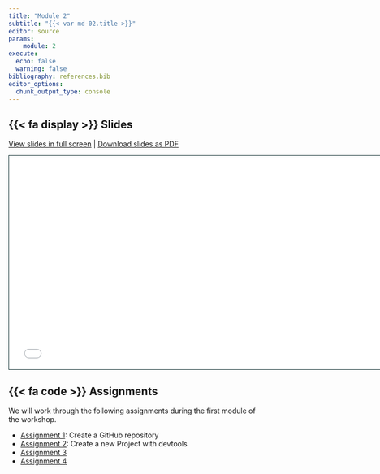 ```yaml
---
title: "Module 2"
subtitle: "{{< var md-02.title >}}"
editor: source
params:
    module: 2
execute: 
  echo: false
  warning: false
bibliography: references.bib
editor_options: 
  chunk_output_type: console
---
```


## {{< fa display >}} Slides

[View slides in full screen](../slides/lec-02-washr.html) | [Download slides as PDF](https://github.com/fairdatapub-washcentre/website/raw/main/slides/lec-01-welcome.pdf)

```{=html}
<iframe class="slide-deck" src="../slides/lec-02-washr.html" height="420" width="747" style="border: 1px solid #123233;"></iframe>
```

## {{< fa code >}} Assignments

We will work through the following assignments during the first module of the workshop. 

-   [Assignment 1](../assignments/md-02/am-02-1-gh-create-repo.qmd): Create a GitHub repository
-   [Assignment 2](../assignments/md-02/am-02-2-pc-create-project.qmd): Create a new Project with devtools
-   [Assignment 3](../assignments/md-02/am-02-3.qmd)
-   [Assignment 4](../assignments/md-02/am-02-4.qmd)

